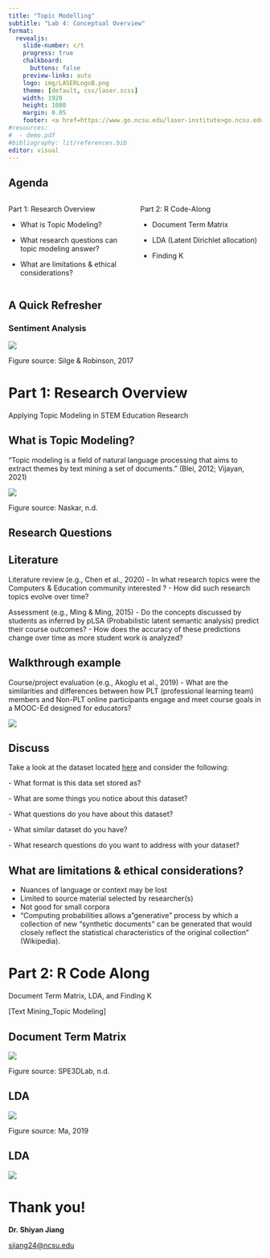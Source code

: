 ```yaml
---
title: "Topic Modelling"
subtitle: "Lab 4: Conceptual Overview"
format:
  revealjs: 
    slide-number: c/t
    progress: true
    chalkboard: 
      buttons: false
    preview-links: auto
    logo: img/LASERLogoB.png
    theme: [default, css/laser.scss]
    width: 1920
    height: 1080
    margin: 0.05
    footer: <a href=https://www.go.ncsu.edu/laser-institute>go.ncsu.edu/laser-institute
#resources:
#  - demo.pdf
#bibliography: lit/references.bib
editor: visual
---
```


## Agenda

::: columns
::: {.column width="50%"}
Part 1: Research Overview

-   What is Topic Modeling?

-   What research questions can topic modeling answer?

-   What are limitations & ethical considerations?
:::

::: {.column width="50%"}
Part 2: R Code-Along

-   Document Term Matrix

-   LDA (Latent Dirichlet allocation)

-   Finding K
:::
:::

## A Quick Refresher

### Sentiment Analysis

![](img/sentiment-flow.png){fig-align="center"}

Figure source: Silge & Robinson, 2017

# Part 1: Research Overview

Applying Topic Modeling in STEM Education Research

## What is Topic Modeling?

"Topic modeling is a field of natural language processing that aims to extract themes by text mining a set of documents." (Blei, 2012; Vijayan, 2021)

![](img/tminml.png){fig-align="center"}

Figure source: Naskar, n.d.

## Research Questions

::: panel-tabset
## Literature

Literature review (e.g., Chen et al., 2020) - In what research topics were the Computers & Education community interested ? - How did such research topics evolve over time?

Assessment (e.g., Ming & Ming, 2015) - Do the concepts discussed by students as inferred by pLSA (Probabilistic latent semantic analysis) predict their course outcomes? - How does the accuracy of these predictions change over time as more student work is analyzed?

## Walkthrough example

Course/project evaluation (e.g., Akoglu et al., 2019) - What are the similarities and differences between how PLT (professional learning team) members and Non-PLT online participants engage and meet course goals in a MOOC-Ed designed for educators?

![](img/data.png)

## Discuss

Take a look at the dataset located [here](https://github.com/yan2014/TM_LASER/tree/main/data-u) and consider the following:

\- What format is this data set stored as?

\- What are some things you notice about this dataset?

\- What questions do you have about this dataset?

\- What similar dataset do you have?

\- What research questions do you want to address with your dataset?
:::

## What are limitations & ethical considerations?

-   Nuances of language or context may be lost
-   Limited to source material selected by researcher(s)
-   Not good for small corpora
-   “Computing probabilities allows a "generative" process by which a collection of new “synthetic documents” can be generated that would closely reflect the statistical characteristics of the original collection” (Wikipedia).

# Part 2: R Code Along

Document Term Matrix, LDA, and Finding K

\[Text Mining_Topic Modeling\]

## Document Term Matrix

![](img/DTM.png){fig-align="center"}

Figure source: SPE3DLab, n.d.

## LDA

![](img/LDA.png){fig-align="center"}

Figure source: Ma, 2019

## LDA

![](img/LDA2.png){fig-align="center"}

# Thank you!

**Dr. Shiyan Jiang**

[sjiang24\@ncsu.edu](mailto:sjiang24@ncsu.edu)

\

\
\
